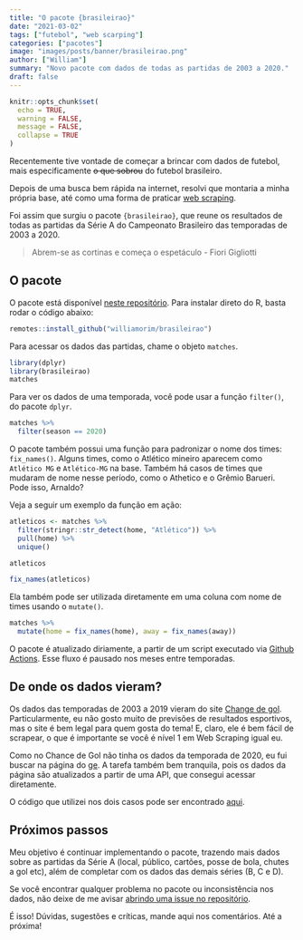 ```yaml
---
title: "O pacote {brasileirao}"
date: "2021-03-02"
tags: ["futebol", "web scarping"]
categories: ["pacotes"]
image: "images/posts/banner/brasileirao.png"
author: ["William"]
summary: "Novo pacote com dados de todas as partidas de 2003 a 2020."
draft: false
---
```


```r
knitr::opts_chunk$set(
  echo = TRUE,
  warning = FALSE, 
  message = FALSE, 
  collapse = TRUE
)
```

Recentemente tive vontade de começar a brincar com dados de futebol, mais especificamente <s>o que sobrou</s> do futebol brasileiro.

Depois de uma busca bem rápida na internet, resolvi que montaria a minha própria base, até como uma forma de praticar [web scraping](https://curso-r.com/cursos/web-scraping/).

Foi assim que surgiu o pacote `{brasileirao}`, que reune os resultados de todas as partidas da Série A do Campeonato Brasileiro das temporadas de 2003 a 2020.

> Abrem-se as cortinas e começa o espetáculo - Fiori Gigliotti

## O pacote

O pacote está disponível [neste repositório](https://github.com/williamorim/brasileirao). Para instalar direto do R, basta rodar o código abaixo:

```r
remotes::install_github("williamorim/brasileirao")
```

Para acessar os dados das partidas, chame o objeto `matches`.

```r
library(dplyr)
library(brasileirao)
matches
```

Para ver os dados de uma temporada, você pode usar a função `filter()`, do pacote `dplyr`.

```r
matches %>% 
  filter(season == 2020)
```

O pacote também possui uma função para padronizar o nome dos times: `fix_names()`. Alguns times, como o Atlético mineiro aparecem como `Atlético MG` e `Atlético-MG` na base. Também há casos de times que mudaram de nome nesse período, como o Athetico e o Grêmio Barueri. Pode isso, Arnaldo?

Veja a seguir um exemplo da função em ação:

```r
atleticos <- matches %>%
  filter(stringr::str_detect(home, "Atlético")) %>% 
  pull(home) %>% 
  unique()

atleticos

fix_names(atleticos)
```

Ela também pode ser utilizada diretamente em uma coluna com nome de times usando o `mutate()`.

```r
matches %>% 
  mutate(home = fix_names(home), away = fix_names(away))
```

O pacote é atualizado diriamente, a partir de um script executado via [Github Actions](https://github.com/features/actions). Esse fluxo é pausado nos meses entre temporadas.

## De onde os dados vieram?

Os dados das temporadas de 2003 a 2019 vieram do site [Change de gol](https://www.chancedegol.com.br/). Particularmente, eu não gosto muito de previsões de resultados esportivos, mas o site é bem legal para quem gosta do tema! E, claro, ele é bem fácil de scrapear, o que é importante se você é nível 1 em Web Scraping igual eu.

Como no Chance de Gol não tinha os dados da temporada de 2020, eu fui buscar na página do [ge](https://globoesporte.globo.com/futebol/brasileirao-serie-a/). A tarefa também bem tranquila, pois os dados da página são atualizados a partir de uma API, que consegui acessar diretamente.

O código que utilizei nos dois casos pode ser encontrado [aqui](https://github.com/williamorim/brasileirao/blob/master/data-raw/scraping_matches.R).

## Próximos passos

Meu objetivo é continuar implementando o pacote, trazendo mais dados sobre as partidas da Série A (local, público, cartões, posse de bola, chutes a gol etc), além de completar com os dados das demais séries (B, C e D).

Se você encontrar qualquer problema no pacote ou inconsistência nos dados, não deixe de me avisar [abrindo uma issue no repositório](https://github.com/williamorim/brasileirao/issues).

É isso! Dúvidas, sugestões e críticas, mande aqui nos comentários. 
Até a próxima!
